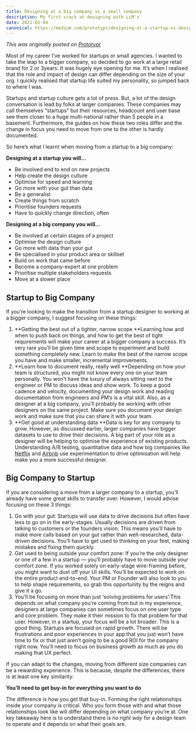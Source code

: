 ```yaml
---
title: Designing at a big company vs a small company
description: My first crack at designing with LLM's
date: 2021-02-04
canonical: https://medium.com/prototypr/designing-at-a-startup-vs-designing-at-a-big-company-e6aad22956ea
---
```


*This was originally posted on [Prototypr](https://medium.com/prototypr/designing-at-a-startup-vs-designing-at-a-big-company-e6aad22956ea)*

Most of my career I’ve worked for startups or small agencies. I wanted to take the leap to a bigger company, so decided to go work at a large retail brand for 2 or 3years. It was hugely eye opening for me. It’s when I realised that the role and impact of design can differ depending on the size of your org. I quickly realised that startup life suited my personality, so jumped back to where I was.

Startups and startup culture gets a lot of press. But, a lot of the design conversation is lead by folks at larger companies. These companies may call themselves “startups” but their resources, headcount and user base see them closer to a huge multi-national rather than 5 people in a basement. Furthermore, the guides on how these two roles differ and the change in focus you need to move from one to the other is hardly documented.

So here’s what I learnt when moving from a startup to a big company:

**Designing at a startup you will…**

*   Be involved end to end on new projects
*   Help create the design culture
*   Optimise for speed and learning
*   Go more with your gut than data
*   Be a generalist
*   Create things from scratch
*   Prioritise founders requests
*   Have to quickly change direction, often

**Designing at a big company you will…**

*   Be involved at certain stages of a project
*   Optimise the design culture
*   Go more with data than your gut
*   Be specialised in your product area or skillset
*   Build on work that came before
*   Become a company-expert at one problem
*   Prioritise multiple stakeholders requests
*   Move at a slower place

Startup to Big Company
----------------------

If you’re looking to make the transition from a startup designer to working at a bigger company, I suggest focusing on these things:

1.  **Getting the best out of a tighter, narrow scope
    **Learning how and when to push back on things, and how to get the best of tight requirements will make your career at a bigger company a success. It’s very rare you’ll be given time and scope to experiment and build something completely new. Learn to make the best of the narrow scope you have and make smaller, incremental improvements.
2.  **Learn how to document really, really well
    **Depending on how your team is structured, you might not know every one on your team personally. You won’t have the luxury of always sitting next to the engineer or PM to discuss ideas and show work. To keep a good cadence and velocity, documenting your design work and reading documentation from engineers and PM’s is a vital skill. Also, as a designer at a big company, you’ll probably be working with other designers on the same project. Make sure you document your design work and make sure that you can share it with your team.
3.  **Get good at understanding data
    **Data is key for any company to grow. However, as discussed earlier, larger companies have bigger datasets to use to drive their decisions. A big part of your role as a designer will be helping to optimise the experience of existing products. Understanding A/B testing, quantitative data and how big companies like [Netflix](https://netflixtechblog.com/its-all-a-bout-testing-the-netflix-experimentation-platform-4e1ca458c15) and [Airbnb](https://medium.com/airbnb-engineering/experiments-at-airbnb-e2db3abf39e7) use experimentation to drive optimisation will help make you a more successful designer.

Big Company to Startup
----------------------

If you are considering a move from a larger company to a startup, you’ll already have some great skills to transfer over. However, I would advise focusing on these 3 things:

1.  Go with your gut: Startups will use data to drive decisions but often have less to go on in the early-stages. Usually decisions are driven from talking to customers or the founders vision. This means you’ll have to make more calls based on your gut rather than well-researched, data-driven decisions. You’ll have to get used to thinking on your feet, making mistakes and fixing them quickly.
2.  Get used to being outside your comfort zone: If you’re the only designer or one of a few in a startup — you’ll probably have to move outside your comfort zone. If you worked solely on early-stage wire-framing before, you might want to dust off your UI skills. You’ll be expected to work on the entire product end-to-end. Your PM or Founder will also look to you to help shape requirements, so grab this opportunity by the reigns and give it a go.
3.  You’ll be focusing on more than just ‘solving problems for users’:This depends on what company you’re coming from but in my experience, designers at large companies can sometimes focus on one user type and core problem. They make it their mission to fix that problem for that user.
    However, in a startup, your focus will be a lot broader. This is a good thing. Startups are focused on rapid growth. There will be frustrations and poor experiences in your app that you just won’t have time to fix or that just aren’t going to be a good ROI for the company right now. You’ll need to focus on business growth as much as you do making that UX perfect.

If you can adapt to the changes, moving from different size companies can be a rewarding experience. This is because, despite the differences, there is at least one key similarity:

**You’ll need to get buy-in for everything you want to do**

The difference is how you get that buy-in. Forming the right relationships inside your company is critical. Who you form those with and what those relationships look like will differ depending on what company you’re at. One key takeaway here is to understand there is no _right way_ for a design team to operate and it depends on what their goals are.
